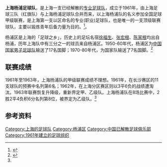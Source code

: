 {{distinguish|上海足球队}}
'''上海杨浦足球队'''，是上海一支已经解散的[[专业|专业]][[足球队|足球队]]，成立于1961年，由上海足球三队（红旗队）与上海杨浦足球队合并而来，以上海杨浦队的名义参加全国足球甲级联赛，是上海第一支以区命名的专业(职业)足球队，也是唯一的一支顶级联赛球队，主要以锻炼青年后备力量为目的。<ref name="半世纪">{{cite book|author=李毓毅 |coauthors= |title=上海足球运动半世纪(1949-1999年) |year=2014年 |publisher=上海教育出版社 |location=中国 |isbn=9787544448697|date=2014年5月 |accessdate=2014年12月}}</ref>。

杨浦区是上海的「足球之乡」，历史上的足坛名宿[[徐福生|徐福生]]、[[张宏根|张宏根]]、[[陈家根|陈家根]]均出自杨浦，历年上海队中有三分之一的球员来自杨浦区。1950-60年代，杨浦区为[[中国国家男子足球队|中国国家男子足球队]]输送了17名国脚；1970-80年代，为国家队输送了7名国脚。<ref>{{cite web| url=http://ypty.shyp.gov.cn/Contents.aspx?pid=45&id=5| title=杨浦体育足球运动历史| publisher=杨浦区体育局| date=| accessdate=2014-12-23| deadurl=yes| archiveurl=https://web.archive.org/web/20141223153945/http://ypty.shyp.gov.cn/Contents.aspx?pid=45&id=5| archivedate=2014-12-23}}</ref>

== 联赛成绩 ==
1961年至1963年，上海杨浦队的甲级联赛成绩不理想。1961年，在长沙赛区的11支球队的预赛中名列第6名；1962年，在上海分区赛区则以3平6负的战绩遭淘汰。1963年联赛恢复升降级，重新界定甲、乙级队。上海杨浦队在8场比赛中，2胜2平4负积6分名列第8位，被界定为乙级队。<ref name="半世纪"/>

==参考资料==
{{Reflist|2}}

[[Category:上海的足球队|Category:上海的足球队]]
[[Category:杨浦区|Category:杨浦区]]
[[Category:中国已解散足球俱乐部|Category:中国已解散足球俱乐部]]
[[Category:1961年建立的足球组织|Category:1961年建立的足球组织]]